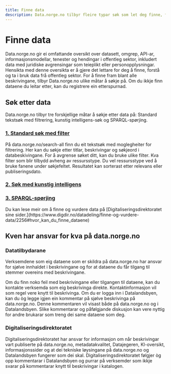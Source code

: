 ```yaml
---
title: Finne data
description: Data.norge.no tilbyr fleire typar søk som let deg finne, forstå og ta i bruk data frå offentleg sektor.
---
```


# Finne data

<Ingress size='xs'>
    Data.norge.no gir ei omfattande oversikt over datasett, omgrep, API-ar, informasjonsmodellar, tenester og hendingar
    i offentleg sektor, inkludert data med juridiske avgrensingar som teieplikt eller personopplysningar. Hensikta med
    denne oversikta er å gjere det lettare for deg å finne, forstå og ta i bruk data frå offentleg sektor. For å finne
    fram blant alle beskrivingane, tilbyr Data.norge.no ulike måtar å søkje på. Om du ikkje finn dataene du leitar
    etter, kan du registrere ein etterspurnad.
</Ingress>

## Søk etter data

Data.norge.no tilbyr tre forskjellige måtar å søkje etter data på: Standard tekstsøk med filtrering, kunstig intelligens-søk og SPARQL-spørjing.

### [1. Standard søk med filter](/search-all)

På data.norge.no/search-all finn du eit tekstsøk med moglegheiter for filtrering. Her kan du søkje etter titlar, beskrivingar og søkjeord i databeskivingane. For å avgrense søket ditt, kan du bruke ulike filter. Kva filter som blir tilbydd avheng av ressursstype. Du vel ressursstype ved å bruke fanene under søkjefeltet. Resultatet kan sorterast etter relevans eller publiseringsdato.

### [2. Søk med kunstig intelligens](/docs/finding-data/ai-search)

### [3. SPARQL-spørjing](/docs/finding-data/sparql)

<Alert size='sm'>
    Du kan lese meir om å finne og vurdere data på [Digitaliseringsdirektoratet sine
    sider.](https://www.digdir.no/datadeling/finne-og-vurdere-data/2256#hvor_kan_du_finne_dataene)
</Alert>

## Kven har ansvar for kva på data.norge.no

### Datatilbydarane

Verksemdene som eig dataene som er skildra på data.norge.no har ansvar for sjølve innhaldet i beskrivingane og for at dataene du får tilgang til stemmer overeins med beskrivingane.

Om du finn noko feil med beskrivingane eller tilgangen til dataene, kan du kontakte verksemda som eig beskrivinga direkte. Kontaktinformasjon vil som regel vere knytt til beskrivinga. Om du er logga inn i Datalandsbyen, kan du òg legge igjen ein kommentar på sjølve beskrivinga på data.norge.no. Denne kommentaren vil visast både på data.norge.no og i Datalandsbyen. Slike kommentarar og påfølgjande diskusjon kan vere nyttig for andre brukarar som treng dei same dataene som deg.

### Digitaliseringsdirektoratet

Digitaliseringsdirektoratet har ansvar for informasjon om når beskrivingar vart publiserte på data.norge.no, metadatakvalitet, Datajegeren, KI-oversikt, informasjonssider og at dei tekniske løysingane på data.norge.no og Datalandsbyen fungerer som dei skal. Digitaliseringsdirektoratet følgjer òg opp kommentarar i Datalandsbyen og purrar på verksemder som ikkje svarar på kommentarar knytt til beskrivingar i katalogen.
